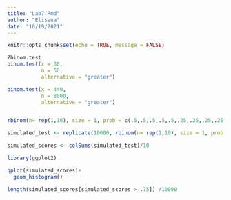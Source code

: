 ```yaml
---
title: "Lab7.Rmd"
author: "Elisena"
date: "10/19/2021"
---
```


```r

knitr::opts_chunk$set(echo = TRUE, message = FALSE)

```



```r
?binom.test
binom.test(x = 30,
           n = 50,
           alternative = "greater")

```


```r

binom.test(x = 440,
           n = 8000,
           alternative = "greater")



```


```r


rbinom(n= rep(1,10), size = 1, prob = c(.5,.5,.5,.5,.5,.25,.25,.25,.25,.25) )

simulated_test <- replicate(10000, rbinom(n= rep(1,10), size = 1, prob = c(.5,.5,.5,.5,.5,.25,.25,.25,.25,.25) ))

simulated_scores <- colSums(simulated_test)/10

library(ggplot2)

qplot(simulated_scores)+
  geom_histogram()

length(simulated_scores[simulated_scores > .75]) /10000


```